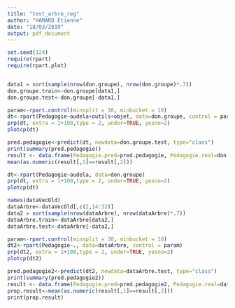 ```yaml
---
title: "test_arbre_reg"
author: "HAMARD Etienne"
date: "18/03/2019"
output: pdf_document
---
```



```r
set.seed(124)
require(rpart)
require(rpart.plot)


data1 = sort(sample(nrow(don.groupe), nrow(don.groupe)*.7))
don.groupe.train<-don.groupe[data1,]
don.groupe.test<-don.groupe[-data1,]

param<-rpart.control(minsplit = 30, minbucket = 10)
dt<-rpart(Pedagogie~audela+outils+objet, data=don.groupe, control = param)
prp(dt, extra = 1+100,type = 2, under=TRUE, yesno=2)
plotcp(dt)

pred.pedagogie<-predict(dt, newdata=don.groupe.test, type="class")
print(summary(pred.pedagogie))
result <- data.frame(Pedagogie.pred=pred.pedagogie, Pedagogie.real=don.groupe.test["Pedagogie"])
mean(as.numeric(result[,1]==result[,2]))

```





```r
dt<-rpart(Pedagogie~audela, data=don.groupe)
prp(dt, extra = 1+100,type = 2, under=TRUE, yesno=2)
plotcp(dt)
```

   




```r
names(dataVecOld)
dataArbre<-dataVecOld[,c(2,14:32)]
data2 = sort(sample(nrow(dataArbre), nrow(dataArbre)*.7))
dataArbre.train<-dataArbre[data2,]
dataArbre.test<-dataArbre[-data2,]

param<-rpart.control(minsplit = 30, minbucket = 10)
dt2<-rpart(Pedagogie~., data=dataArbre, control = param)
prp(dt2, extra = 1+100,type = 2, under=TRUE, yesno=2)
plotcp(dt2)

pred.pedagogie2<-predict(dt2, newdata=dataArbre.test, type="class")
print(summary(pred.pedagogie2))
result <- data.frame(Pedagogie.pred=pred.pedagogie2, Pedagogie.real=dataArbre.test["Pedagogie"])
prop.result<-mean(as.numeric(result[,1]==result[,2]))
print(prop.result)
```

